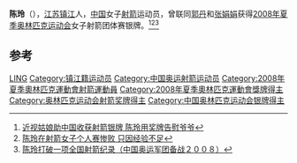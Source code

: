 {{MedalTableTop}}
{{MedalSport |女子[[射箭|射箭]]}}
{{MedalCompetition | [[奧林匹克運動會|奧林匹克運動會]]}}
{{MedalSilver  | [[2008年夏季奧林匹克運動會|2008年北京]] | [[2008年夏季奧林匹克運動會射箭比賽|團體]]}}
{{MedalBottom}}
'''陈玲'''（{{bd|1987年|6月16日||}}），[[江苏|江苏]][[镇江|镇江]]人，[[中华人民共和国|中国]]女子[[射箭|射箭]]运动员，曾联同[[郭丹_(射箭运动员)|郭丹]]和[[张娟娟|张娟娟]]获得[[2008年夏季奥林匹克运动会|2008年夏季奥林匹克运动会]]女子射箭团体赛银牌。<ref>[http://2008.sina.com.cn/hx/ar/2008-08-11/0404185012.shtml 近视姑娘助中国收获射箭银牌 陈玲用奖牌告慰爷爷]</ref><ref>[http://www.china.com.cn/sports/zhuanti/2008ay/2008-08/14/content_16221759.htm 陈玲在射箭女子个人赛惨败 只因经验不足]</ref><ref>[http://paper.people.com.cn/rmrb/html/2007-03/23/content_12641811.htm 陈玲打破一项全国射箭纪录（中国奥运军团备战２００８）]{{Dead link|date=2020年7月 |bot=InternetArchiveBot |fix-attempted=yes }}</ref>

== 参考 ==
{{refs}}

{{china-sport-bio-stub}}
{{DEFAULTSORT:Chen Ling}}
[[Category:陈姓|LING]]
[[Category:镇江籍运动员|Category:镇江籍运动员]]
[[Category:中国奥运射箭运动员|Category:中国奥运射箭运动员]]
[[Category:2008年夏季奧林匹克運動會射箭運動員|Category:2008年夏季奧林匹克運動會射箭運動員]]
[[Category:2008年夏季奧林匹克運動會獎牌得主|Category:2008年夏季奧林匹克運動會獎牌得主]]
[[Category:奥林匹克运动会射箭奖牌得主|Category:奥林匹克运动会射箭奖牌得主]]
[[Category:中国奥林匹克运动会银牌得主|Category:中国奥林匹克运动会银牌得主]]